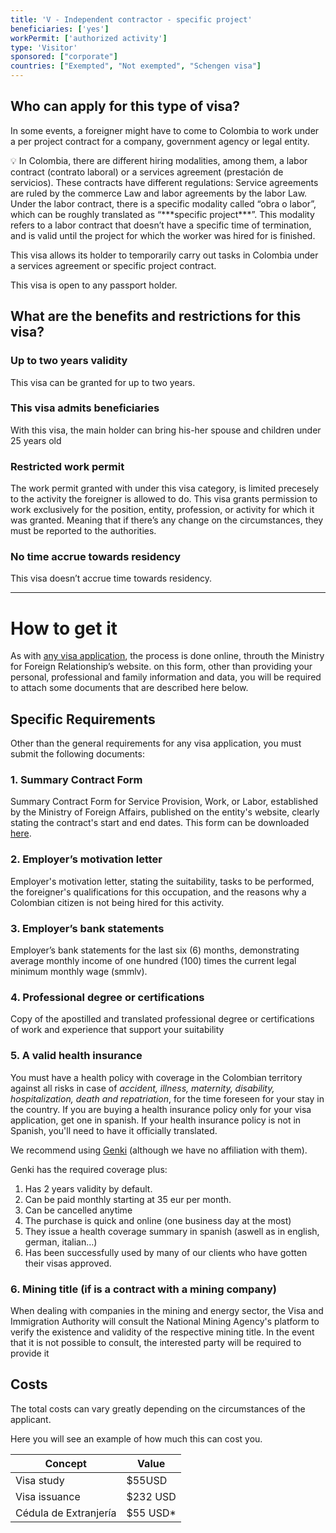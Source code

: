 ```yaml
---
title: 'V - Independent contractor - specific project'
beneficiaries: ['yes']
workPermit: ['authorized activity']
type: 'Visitor'
sponsored: ["corporate"]
countries: ["Exempted", "Not exempted", "Schengen visa"]
---
```

## Who can apply for this type of visa?

In some events, a foreigner might have to come to Colombia to work under a per project contract for a company, government agency or legal entity.

<aside>
💡 In Colombia, there are different hiring modalities, among them, a labor contract (contrato laboral) or a services agreement (prestación de servicios). These contracts have different regulations: Service agreements are ruled by the commerce Law and labor agreements by the labor Law. Under the labor contract, there is a specific modality called “obra o labor”, which can be roughly translated as “***specific project***”. This modality refers to a labor contract that doesn’t have a specific time of termination, and is valid until the project for which the worker was hired for is finished.

</aside>

This visa allows its holder to temporarily carry out tasks in Colombia under a services agreement or specific project contract.

This visa is open to any passport holder.

## What are the benefits and restrictions for this visa?

### **Up to two years validity**

This visa can be granted for up to two years.

### **This visa admits beneficiaries**

With this visa, the main holder can bring his-her spouse and children under 25 years old 

### Restricted **work permit**

The work permit granted with under this visa category, is limited precesely to the activity the foreigner is allowed to do. This visa grants permission to work exclusively for the position, entity, profession, or activity for which it was granted. Meaning that if there’s any change on the circumstances, they must be reported to the authorities.

### **No time accrue towards residency**

This visa doesn’t accrue time towards residency.

---

# **How to get it**

As with [any visa application](https://www.notion.so/1dc2c565143e4adb95086f993f184e36?pvs=21), the process is done online, throuth the Ministry for Foreign Relationship’s website. on this form, other than providing your personal, professional and family information and data, you will be required to attach some documents that are described here below.

## Specific Requirements

Other than the general requirements for any visa application, you must submit the following documents:

### 1. Summary Contract Form

Summary Contract Form for Service Provision, Work, or Labor, established by the Ministry of Foreign Affairs, published on the entity's website, clearly stating the contract's start and end dates. This form can be downloaded [here](https://www.cancilleria.gov.co/sites/default/files/FOTOS2020/dp-fo-208_resumen_de_contrato_v.22019-06-21_1.pdf).

### 2. Employer’s motivation letter

Employer's motivation letter, stating the suitability, tasks to be performed, the foreigner's qualifications for this occupation, and the reasons why a Colombian citizen is not being hired for this activity.

### 3. Employer’s bank statements

Employer’s bank statements for the last six (6) months, demonstrating average monthly income of one hundred (100) times the current legal minimum monthly wage (smmlv).

### 4. Professional degree or certifications

Copy of the apostilled and translated professional degree or certifications of work and experience that support your suitability

### 5. A valid **health insurance**

You must have a health policy with coverage in the Colombian territory against all risks in case of *accident, illness, maternity, disability, hospitalization, death and repatriation*, for the time foreseen for your stay in the country. If you are buying a health insurance policy only for your visa application, get one in spanish. If your health insurance policy is not in Spanish, you'll need to have it officially translated.

We recommend using [Genki](https://genki.world/?with=capitaleme) (although we have no affiliation with them). 

Genki has the required coverage plus: 

1. Has 2 years validity by default. 
2. Can be paid monthly starting at 35 eur per month. 
3. Can be cancelled anytime 
4. The purchase is quick and online (one business day at the most) 
5. They issue a health coverage summary in spanish (aswell as in english, german, italian…) 
6. Has been successfully used by many of our clients who have gotten their visas approved.

### 6. Mining title (if is a contract with a mining company)

When dealing with companies in the mining and energy sector, the Visa and Immigration Authority will consult the National Mining Agency's platform to verify the existence and validity of the respective mining title. In the event that it is not possible to consult, the interested party will be required to provide it

## Costs

The total costs can vary greatly depending on the circumstances of the applicant. 

Here you will see an example of how much this can cost you.

| Concept | Value |
| --- | --- |
| Visa study | $55USD |
| Visa issuance | $232 USD |
| Cédula de Extranjería | $55 USD* |